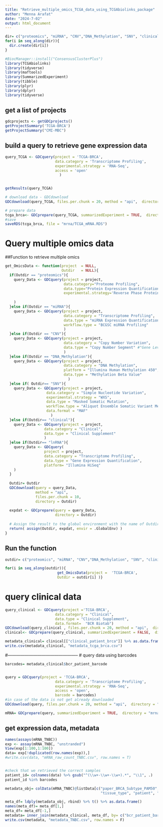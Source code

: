```yaml
---
title: "Retrieve_multiple_omics_TCGA_data_using_TCGAbiolinks_package"
author: "Menna Arafat"
date: "2024-7-02"
output: html_document
---
```


```r

dir= c("proteomics", "miRNA", "CNV","DNA_Methylation", "SNV", "clinical", "lnRNA" )
for(i in seq_along(dir)){
  dir.create(dir[i])
}
```

```r
#BiocManager::install("ConsensusClusterPlus")
library(TCGAbiolinks)
library(tidyverse)
library(maftools)
library(SummarizedExperiment)
library(tibble)
library(plyr)
library(dplyr)
library(tidyverse)
```

## get a list of projects
```r
gdcprojects <- getGDCprojects()
getProjectSummary('TCGA-BRCA')
getProjectSummary("CMI-MBC")
```

## build a query to retrieve gene expression data 
```r
query_TCGA <- GDCquery(project = 'TCGA-BRCA',
                       data.category = 'Transcriptome Profiling',
                       experimental.strategy = 'RNA-Seq',
                       access = 'open'
                         )
                      

getResults(query_TCGA)

# download data - GDCdownload
GDCdownload(query_TCGA, files.per.chunk = 20, method = "api",  directory = "mrna/GDCdata")

# prepare data
tcga_brca<- GDCprepare(query_TCGA, summarizedExperiment = TRUE,  directory = "mrna/GDCdata")
#save 
saveRDS(tcga_brca, file = "mrna/TCGA_mRNA.RDS")
```

# Query multiple omics data
##Function to retrieve multiple omics
```r
get_OmicsData <- function(project  = NULL,
                          Outdir   = NULL){
  if(Outdir == "proteomics"){
    query_Data <- GDCquery(project = project,
                           data.category="Proteome Profiling",
                           data.type="Protein Expression Quantification",
                           experimental.strategy='Reverse Phase Protein Array'
                             
    )     
  }else if(Outdir == "miRNA"){
    query_Data <- GDCquery(project = project,
                           data.category = "Transcriptome Profiling",
                           data.type = "miRNA Expression Quantification",
                           workflow.type = "BCGSC miRNA Profiling"
                           )     
  }else if(Outdir == "CNV"){
    query_Data <- GDCquery(project = project,
                           data.category = "Copy Number Variation",
                           data.type = "Copy Number Segment" #"Gene Level Copy Number"
                           )     
  }else if(Outdir == "DNA_Methylation"){
    query_Data <- GDCquery(project = project,
                           data.category = "DNA Methylation",
                           platform = "Illumina Human Methylation 450",
                           data.type = "Methylation Beta Value"
                             )     
  }else if( Outdir== "SNV"){
    query_Data <- GDCquery(project = project,
                   data.category = "Simple Nucleotide Variation",
                   experimental.strategy = "WXS",
                   data.type = "Masked Somatic Mutation",
                   workflow.type = "Aliquot Ensemble Somatic Variant Merging and Masking",
                   data.format = "MAF"
                     )
  }else if(Outdir== "clinical"){
    query_Data <- GDCquery(project = project,
                  data.category = "Clinical",
                  data.type = "Clinical Supplement"
                  )
  }else if(Outdir== "lnRNA"){
    query_Data <- GDCquery(
                  project = project,
                  data.category = "Transcriptome Profiling",
                  data.type = "Gene Expression Quantification",
                  platform= "Illumina HiSeq"
    )
  }
  
  Outdir= Outdir
  GDCdownload(query = query_Data,
              method = "api",
              files.per.chunk = 10,
              directory = Outdir)
  
  expdat <- GDCprepare(query = query_Data,
                       directory = Outdir)
  
  # Assign the result to the global environment with the name of Outdir
  return( assign(Outdir, expdat, envir = .GlobalEnv) )
}
```

## Run the function
```r
outdir= c("proteomics", "miRNA", "CNV","DNA_Methylation", "SNV", "clinical", "lnRNA")

for(i in seq_along(outdir)){
                        get_OmicsData(project =  'TCGA-BRCA',
                        Outdir = outdir[i] )}
```

# query clinical data
```r
query_clinical <- GDCquery(project ='TCGA-BRCA',
                       data.category = "Clinical",
                       data.type = "Clinical Supplement",
                       data.format=  "BCR Biotab")
GDCdownload(query_clinical , files.per.chunk = 20, method = "api",  directory = "clinical")
clinical<- GDCprepare(query_clinical, summarizedExperiment = FALSE,  directory = "clinical")

metadata_clinical= clinical[["clinical_patient_brca"]] %>% as.data.frame()
write.csv(metadata_clinical, "metadata_tcga_brca.csv")
```
#--------------------------------------------------
# query data  using barcodes
```r
barcodes= metadata_clinical$bcr_patient_barcode


query = GDCquery(project = 'TCGA-BRCA',
                       data.category = 'Transcriptome Profiling',
                       experimental.strategy = 'RNA-Seq',
                       access = 'open',
                       barcode = barcodes)
#in case of the data is not get already downloaded
GDCdownload(query, files.per.chunk = 20, method = "api",  directory = "mrna")

mRNA= GDCprepare(query, summarizedExperiment = TRUE,  directory = "mrna")
```

## get expression data, metadata
```r
names(assays(mRNA_TNBC))
exp <- assay(mRNA_TNBC, "unstranded")
View(exp[1:100,1:100])
data= exp[!duplicated(row.names(exp)),]
#write.csv(data, "mRNA_raw_count_TNBC.csv", row.names = T)


#check that we retrieved the correct samples
patient_id= colnames(data) %>% gsub("^(\\w+-\\w+-\\w+).*", "\\1", .)
patient_id %in% barcodes

metadata_obj= colData(mRNA_TNBC)@listData[c("paper_BRCA_Subtype_PAM50","ajcc_pathologic_stage", "ajcc_metastasis_pathologic_pm",
                                            "tissue_type", "patient", "barcode")]

meta_df= ldply(metadata_obj, rbind) %>% t() %>% as.data.frame() 
names(meta_df)= meta_df[1,] 
meta_df= meta_df[-1,]
metadata= inner_join(metadata_clinical, meta_df, by= c("bcr_patient_barcode"= "patient") )
write.csv(metadata, "metadata_TNBC.csv", row.names = F)
```



